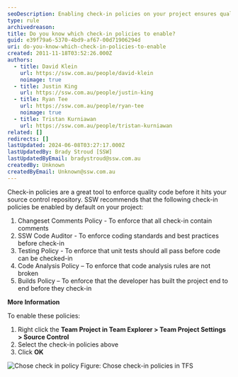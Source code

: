 ```yaml
---
seoDescription: Enabling check-in policies on your project ensures quality code and enforces coding standards before it hits your source control repository.
type: rule
archivedreason:
title: Do you know which check-in policies to enable?
guid: e39f79a6-5370-4bd9-af67-00d71906294d
uri: do-you-know-which-check-in-policies-to-enable
created: 2011-11-18T03:52:26.000Z
authors:
  - title: David Klein
    url: https://ssw.com.au/people/david-klein
    noimage: true
  - title: Justin King
    url: https://ssw.com.au/people/justin-king
  - title: Ryan Tee
    url: https://ssw.com.au/people/ryan-tee
    noimage: true
  - title: Tristan Kurniawan
    url: https://ssw.com.au/people/tristan-kurniawan
related: []
redirects: []
lastUpdated: 2024-06-08T03:27:17.000Z
lastUpdatedBy: Brady Stroud [SSW]
lastUpdatedByEmail: bradystroud@ssw.com.au
createdBy: Unknown
createdByEmail: Unknown@ssw.com.au
---
```


Check-in policies are a great tool to enforce quality code before it hits your source control repository. SSW recommends that the following check-in policies be enabled by default on your project:
1. Changeset Comments Policy - To enforce that all check-in contain comments
2. SSW Code Auditor - To enforce coding standards and best practices before check-in
3. Testing Policy - To enforce that unit tests should all pass before code can be checked-in
4. Code Analysis Policy – To enforce that code analysis rules are not broken
5. Builds Policy – To enforce that the developer has built the project end to end before they check-in

**More Information**

To enable these policies:

1. Right click the **Team Project in Team Explorer &gt; Team Project Settings &gt; Source Control**
2. Select the check-in policies above
3. Click **OK**

![Chose check in policy](SC_TFSCI.jpg) Figure: Chose check-in policies in TFS
